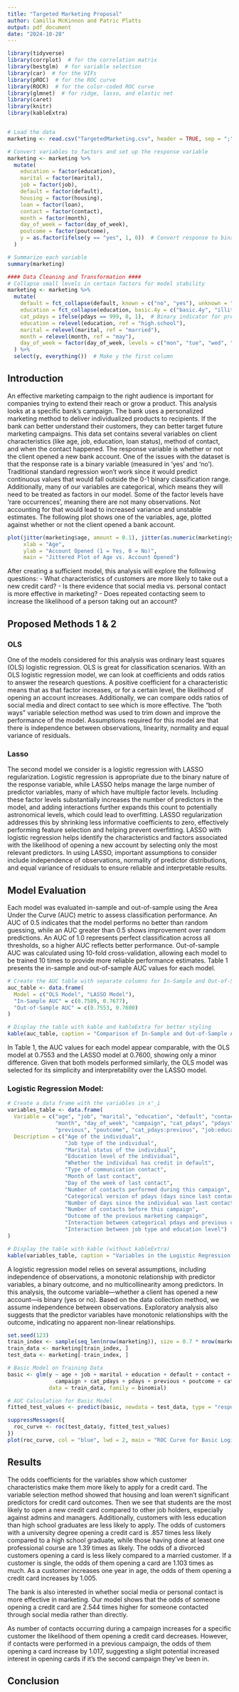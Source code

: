 ```yaml
---
title: "Targeted Marketing Proposal"
author: Camilla McKinnon and Patric Platts
output: pdf_document
date: "2024-10-28"
---
```

```r
library(tidyverse)
library(corrplot)  # for the correlation matrix
library(bestglm)  # for variable selection
library(car)  # for the VIFs
library(pROC)  # for the ROC curve
library(ROCR)  # for the color-coded ROC curve
library(glmnet)  # for ridge, lasso, and elastic net
library(caret)
library(knitr)
library(kableExtra)


# Load the data
marketing <- read.csv("TargetedMarketing.csv", header = TRUE, sep = ";")

# Convert variables to factors and set up the response variable
marketing <- marketing %>%
  mutate(
    education = factor(education),
    marital = factor(marital),
    job = factor(job),
    default = factor(default),
    housing = factor(housing),
    loan = factor(loan),
    contact = factor(contact),
    month = factor(month),
    day_of_week = factor(day_of_week),
    poutcome = factor(poutcome),
    y = as.factor(ifelse(y == "yes", 1, 0))  # Convert response to binary
  )

# Summarize each variable
summary(marketing)

#### Data Cleaning and Transformation ####
# Collapse small levels in certain factors for model stability
marketing <- marketing %>%
  mutate(
    default = fct_collapse(default, known = c("no", "yes"), unknown = "unknown"),
    education = fct_collapse(education, basic.4y = c("basic.4y", "illiterate")),
    cat_pdays = ifelse(pdays == 999, 0, 1),  # Binary indicator for previous contact
    education = relevel(education, ref = "high.school"),
    marital = relevel(marital, ref = "married"),
    month = relevel(month, ref = "may"),
    day_of_week = factor(day_of_week, levels = c("mon", "tue", "wed", "thu", "fri"))
  ) %>%
  select(y, everything())  # Make y the first column

```


## Introduction

An effective marketing campaign to the right audience is important for companies trying to extend their reach or grow a product. This analysis looks at a specific bank’s campaign. The bank uses a personalized marketing method to deliver individualized products to recipients. If the bank can better understand their customers, they can better target future marketing campaigns. This data set contains several variables on client characteristics (like age, job, education, loan status), method of contact, and when the contact happened. The response variable is whether or not the client opened a new bank account. One of the issues with the dataset is that the response rate is a binary variable (measured in ‘yes’ and ‘no’). Traditional standard regression won’t work since it would predict continuous values that would fall outside the 0-1 binary classification range. Additionally, many of our variables are categorical, which means they will need to be treated as factors in our model. Some of the factor levels have 'rare occurrences', meaning there are not many observations. Not accounting for that would lead to increased variance and unstable estimates. The following plot shows one of the variables, age, plotted against whether or not the client opened a bank account. 

```r
plot(jitter(marketing$age, amount = 0.1), jitter(as.numeric(marketing$y), amount = 0.1),
     xlab = "Age", 
     ylab = "Account Opened (1 = Yes, 0 = No)",
     main = "Jittered Plot of Age vs. Account Opened")
```

After creating a sufficient model, this analysis will explore the following questions:
- What characteristics of customers are more likely to take out a new credit card?
- Is there evidence that social media vs. personal contact is more effective in marketing?
- Does repeated contacting seem to increase the likelihood of a person taking out an account?


## Proposed Methods 1 & 2

### OLS
One of the models considered for this analysis was ordinary least squares (OLS) logistic regression. OLS is great for classification scenarios. With an OLS logistic regression model, we can look at coefficients and odds ratios to answer the research questions. A positive coefficient for a characteristic means that as that factor increases, or for a certain level, the likelihood of opening an account increases. Additionally, we can compare odds ratios of social media and direct contact to see which is more effective. The "both ways" variable selection method was used to trim down and improve the performance of the model. Assumptions required for this model are that there is independence between observations, linearity, normality and equal variance of residuals. 

### Lasso
The second model we consider is a logistic regression with LASSO regularization. Logistic regression is appropriate due to the binary nature of the response variable, while LASSO helps manage the large number of predictor variables, many of which have multiple factor levels. Including these factor levels substantially increases the number of predictors in the model, and adding interactions further expands this count to potentially astronomical levels, which could lead to overfitting. LASSO regularization addresses this by shrinking less informative coefficients to zero, effectively performing feature selection and helping prevent overfitting. LASSO with logistic regression helps identify the characteristics and factors associated with the likelihood of opening a new account by selecting only the most relevant predictors. In using LASSO, important assumptions to consider include independence of observations, normality of predictor distributions, and equal variance of residuals to ensure reliable and interpretable results.

## Model Evaluation 

Each model was evaluated in-sample and out-of-sample using the Area Under the Curve (AUC) metric to assess classification performance. An AUC of 0.5 indicates that the model performs no better than random guessing, while an AUC greater than 0.5 shows improvement over random predictions. An AUC of 1.0 represents perfect classification across all thresholds, so a higher AUC reflects better performance. Out-of-sample AUC was calculated using 10-fold cross-validation, allowing each model to be trained 10 times to provide more reliable performance estimates. Table 1 presents the in-sample and out-of-sample AUC values for each model.

```r
# Create the AUC table with separate columns for In-Sample and Out-of-Sample
auc_table <- data.frame(
  Model = c("OLS Model", "LASSO Model"),
  "In-Sample AUC" = c(0.7589, 0.7677),
  "Out-of-Sample AUC" = c(0.7553, 0.7600)
)

# Display the table with kable and kableExtra for better styling
kable(auc_table, caption = "Comparison of In-Sample and Out-of-Sample AUC for Basic and LASSO Logistic Regression Models")
```

In Table 1, the AUC values for each model appear comparable, with the OLS model at 0.7553 and the LASSO model at 0.7600, showing only a minor difference. Given that both models performed similarly, the OLS model was selected for its simplicity and interpretability over the LASSO model.

### Logistic Regression Model:

\begin{align*}
    Y_i &\overset{ind}{\sim} \text{Bern}(p_i) \quad & \log \left( \frac{p_i}{1 - p_i} \right) &= \mathbf{x}_i' \boldsymbol{\beta}
\end{align*}


```r
# Create a data frame with the variables in x'_i
variables_table <- data.frame(
  Variable = c("age", "job", "marital", "education", "default", "contact", 
               "month", "day_of_week", "campaign", "cat_pdays", "pdays", 
               "previous", "poutcome", "cat_pdays:previous", "job:education"),
  Description = c("Age of the individual", 
                  "Job type of the individual", 
                  "Marital status of the individual", 
                  "Education level of the individual", 
                  "Whether the individual has credit in default", 
                  "Type of communication contact", 
                  "Month of last contact", 
                  "Day of the week of last contact", 
                  "Number of contacts performed during this campaign", 
                  "Categorical version of pdays (days since last contact)", 
                  "Number of days since the individual was last contacted", 
                  "Number of contacts before this campaign", 
                  "Outcome of the previous marketing campaign", 
                  "Interaction between categorical pdays and previous contacts", 
                  "Interaction between job type and education level")
)

# Display the table with kable (without kableExtra)
kable(variables_table, caption = "Variables in the Logistic Regression Model (Vector x'_i)")
```

A logistic regression model relies on several assumptions, including independence of observations, a monotonic relationship with predictor variables, a binary outcome, and no multicollinearity among predictors. In this analysis, the outcome variable—whether a client has opened a new account—is binary (yes or no). Based on the data collection method, we assume independence between observations. Exploratory analysis also suggests that the predictor variables have monotonic relationships with the outcome, indicating no apparent non-linear relationships.

```r
set.seed(123)
train_index <- sample(seq_len(nrow(marketing)), size = 0.7 * nrow(marketing))
train_data <- marketing[train_index, ]
test_data <- marketing[-train_index, ]

# Basic Model on Training Data
basic <- glm(y ~ age + job + marital + education + default + contact + month + day_of_week +
               campaign + cat_pdays + pdays + previous + poutcome + cat_pdays:previous + job:education,
             data = train_data, family = binomial)

# AUC Calculation for Basic Model
fitted_test_values <- predict(basic, newdata = test_data, type = "response")

suppressMessages({
  roc_curve <- roc(test_data$y, fitted_test_values)
})
plot(roc_curve, col = "blue", lwd = 2, main = "ROC Curve for Basic Logistic Regression Model")
```

## Results

The odds coefficients for the variables show which customer characteristics make them more likely to apply for a credit card. The variable selection method showed that housing and loan weren't significant predictors for credit card outcomes. Then we see that students are the most likely to open a new credit card compared to other job holders, especially against admins and managers. 
Additionally, customers with less education than high school graduates are less likely to apply. The odds of customers with a university degree opening a credit card is .857 times less likely compared to a high school graduate, while those having done at least one professional course are 1.39 times as likely. The odds of a divorced customers opening a card is less likely compared to a married customer. If a customer is single, the odds of them opening a card are 1.103 times as much. As a customer increases one year in age, the odds of them opening a credit card increases by 1.005.

The bank is also interested in whether social media or personal contact is more effective in marketing. Our model shows that the odds of someone opening a credit card are 2.544 times higher for someone contacted through social media rather than directly.

As number of contacts occurring during a campaign increases for a specific customer the likelihood of them opening a credit card decreases. However, if contacts were performed in a previous campaign, the odds of them opening a card increase by 1.017, suggesting a slight potential increased interest in opening cards if it's the second campaign they've been in. 

## Conclusion


